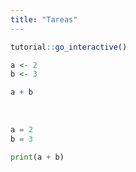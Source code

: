 ```yaml
---
title: "Tareas"
---
```


```r
tutorial::go_interactive()
```


```r
a <- 2
b <- 3

a + b
```


<br/>

```python
a = 2
b = 3

print(a + b)
```